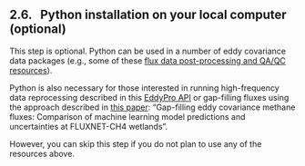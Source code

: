 ## 2.6. &nbsp; Python installation on your local computer (optional)

This step is optional. Python can be used in a number of eddy covariance data packages (e.g., some of these <a href="https://ameriflux.lbl.gov/resources/resource-list/tools-and-software-for-flux-scientists/flux-data-post-processing-and-qa-qc/" target="_blank" rel="noopener noreferrer">flux data post-processing and QA/QC resources</a>). 

Python is also necessary for those interested in running high-frequency data reprocessing described in this <a href="https://github.com/CANFLUX/EddyPro_API/blob/main/README.md" target="_blank" rel="noopener noreferrer">EddyPro API</a> or gap-filling fluxes using the approach described in <a href="https://www.sciencedirect.com/science/article/abs/pii/S0168192321002124" target="_blank" rel="noopener noreferrer">this paper</a>: "Gap-filling eddy covariance methane fluxes: Comparison of machine learning model predictions and uncertainties at FLUXNET-CH4 wetlands".

However, you can skip this step if you do not plan to use any of the resources above. 
